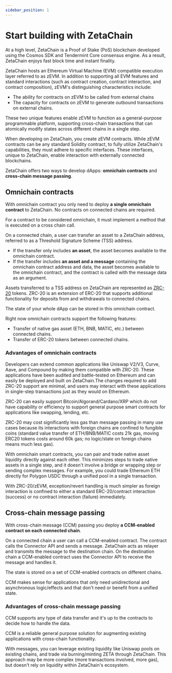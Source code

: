 ```yaml
---
sidebar_position: 1
---
```


# Start building with ZetaChain

At a high level, ZetaChain is a Proof of Stake (PoS) blockchain developed using
the Cosmos SDK and Tendermint Core consensus engine. As a result, ZetaChain
enjoys fast block time and instant finality.

ZetaChain hosts an Ethereum Virtual Machine (EVM) compatible execution layer
referred to as zEVM. In addition to supporting all EVM features and standard
interactions (such as contract creation, contract interaction, and contract
composition), zEVM's distinguishing characteristics include:

- The ability for contracts on zEVM to be called from external chains
- The capacity for contracts on zEVM to generate outbound transactions on
  external chains.

These two unique features enable zEVM to function as a general-purpose
programmable platform, supporting cross-chain transactions that can atomically
modify states across different chains in a single step.

When developing on ZetaChain, you create zEVM contracts. While zEVM contracts
can be any standard Solidity contract, to fully utilize ZetaChain's
capabilities, they must adhere to specific interfaces. These interfaces, unique
to ZetaChain, enable interaction with externally connected blockchains.

ZetaChain offers two ways to develop dApps: **omnichain contracts** and
**cross-chain message passing**.

## Omnichain contracts

With omnichain contract you only need to deploy **a single omnichain contract**
to ZetaChain. No contracts on connected chains are required.

For a contract to be considered omnichain, it must implement a method that is
executed on a cross chain call.

On a connected chain, a user can transfer an asset to a ZetaChain address,
referred to as a Threshold Signature Scheme (TSS) address.

- If the transfer only includes **an asset**, the asset becomes available to the
  omnichain contract.
- If the transfer includes **an asset and a message** containing the omnichain
  contract address and data, the asset becomes available to the omnichain
  contract, and the contract is called with the message data as an argument.

Assets transferred to a TSS address on ZetaChain are represented as
[ZRC-20](/developers/omnichain/zrc-20) tokens. ZRC-20 is an extension of ERC-20
that supports additional functionality for deposits from and withdrawals to
connected chains.

The state of your whole dApp can be stored in this omnichain contract.

Right now omnichain contracts support the following features:

- Transfer of native gas asset (ETH, BNB, MATIC, etc.) between connected chains.
- Transfer of ERC-20 tokens between connected chains.

### Advantages of omnichain contracts

Developers can extend common applications like Uniswap V2/V3, Curve, Aave, and
Compound by making them compatible with ZRC-20. These applications have been
audited and battle-tested on Ethereum and can easily be deployed and built on
ZetaChain.The changes required to add ZRC-20 support are minimal, and users may
interact with these applications in single-step transactions just as they would
on Ethereum.

ZRC-20 can easily support Bitcoin/Algorand/Cardano/XRP which do not have
capability or efficiency to support general purpose smart contracts for
applications like swapping, lending, etc.

ZRC-20 may cost significantly less gas than message passing in many use cases
because its interactions with foreign chains are confined to fungible coins
(standard value transfer of ETH/BNB/MATIC costs 21k gas, moving ERC20 tokens
costs around 60k gas; no logic/state on foreign chains means much less gas).

With omnichain smart contracts, you can pair and trade native asset liquidity
directly against each other. This minimizes steps to trade native assets in a
single step, and it doesn't involve a bridge or wrapping step or sending complex
messages. For example, you could trade Ethereum ETH directly for Polygon USDC
through a unified pool in a single transaction.

With ZRC-20/zEVM, exception/revert handling is much simpler as foreign
interaction is confined to either a standard ERC-20/contract interaction
(success) or no contract interaction (failure) immediately.

## Cross-chain message passing

With cross-chain message (CCM) passing you deploy **a CCM-enabled contract on
each connected chain**.

On a connected chain a user can call a CCM-enabled contract. The contract calls
the Connector API and sends a message. ZetaChain acts as relayer and transmits
the message to the destination chain. On the destination chain a CCM-enabled
contract uses the Connector API to receive the message and handles it.

The state is stored on a set of CCM-enabled contracts on different chains.

CCM makes sense for applications that only need unidirectional and asynchronous
logic/effects and that don't need or benefit from a unified state.

### Advantages of cross-chain message passing

CCM supports any type of data transfer and it's up to the contracts to decide
how to handle the data.

CCM is a reliable general purpose solution for augmenting existing applications
with cross-chain functionality.

With messages, you can leverage existing liquidity like Uniswap pools on
existing chains, and trade via burning/minting ZETA through ZetaChain. This
approach may be more complex (more transactions involved, more gas), but doesn't
rely on liquidity within ZetaChain's ecosystem.
